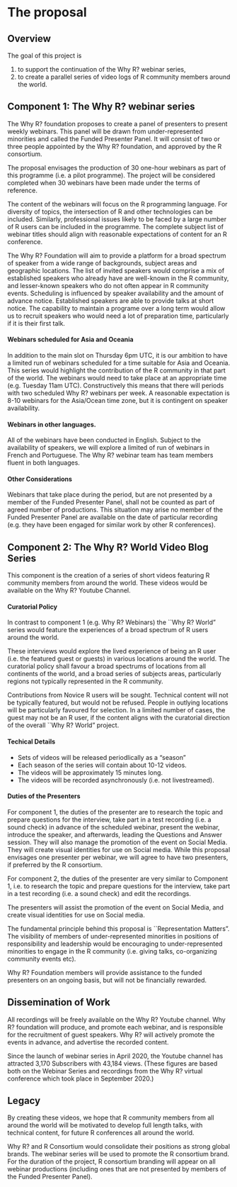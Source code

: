 # The proposal

## Overview
The goal of this project is 

 1. to support the continuation of the Why R? webinar series, 
 2. to create a parallel series of video logs of R community members around the world.

## Component 1: The Why R? webinar series

The Why R? foundation proposes to create a panel of presenters to present weekly webinars. This panel will be drawn from under-represented minorities and called the Funded Presenter Panel. It will consist of two or three people appointed by the Why R? foundation, and approved by the R consortium.

The proposal envisages the production of 30 one-hour webinars as part of this programme (i.e. a pilot programme). The project will be considered completed when 30 webinars have been made under the terms of reference. 

The content of the webinars will focus on the R programming language. For diversity of topics, the intersection of R and other technologies can be included. Similarly, professional issues likely to be faced by a large number of R users can be included in the programme. The complete subject list of webinar titles should align with reasonable expectations of content for an R conference. 

The Why R? Foundation will aim to provide a platform for a broad spectrum of speaker from a wide range of backgrounds, subject areas and geographic locations. The list of invited speakers would comprise a mix of established speakers who already have are well-known in the R community, and lesser-known speakers who do not often appear in R community events. Scheduling is influenced by speaker availability and the amount of advance notice. Established speakers are able to provide talks at short notice. The capability to maintain a programe over a long term would allow us to recruit speakers who would need a lot of preparation time, particularly if it is their first talk.



#### Webinars scheduled for Asia and Oceania

In addition to the main slot on Thursday 6pm UTC, it is our ambition to have a limited run of webinars scheduled for a time suitable for Asia and Oceania. 
This series would highlight the contribution of the R community in that part of the world.
The webinars would need to take place at an appropriate time (e.g. Tuesday 11am UTC). Constructively this means that there will periods with two scheduled Why R? webinars per week. A reasonable expectation is 8-10 webinars for the Asia/Ocean time zone, but it is contingent on speaker availability.

#### Webinars in other languages.

All of the webinars have been conducted in English. Subject to the availability of speakers, we will explore a limited of run of webinars in French and Portuguese. The Why R? webinar team has team members fluent in both languages.




#### Other Considerations 

Webinars that take place during the period, but are not presented by a member of the Funded Presenter Panel, shall not be counted as part of agreed number of productions. This situation may arise no member of the Funded Presenter Panel are available on the date of particular recording (e.g. they have been engaged for similar work by other R conferences).




##  Component 2: The Why R? World Video Blog Series

This component is the creation of a series of short videos featuring R community members from around the world. These videos would be available on the Why R? Youtube Channel.


#### Curatorial Policy

In contrast to component 1 (e.g. Why R? Webinars) the ``Why R? World" series would feature the experiences of a broad spectrum of R users around the world. 

These interviews would explore the lived experience of being an R user (i.e. the featured guest or guests) in various locations around the world. The curatorial policy shall favour a broad spectrums of locations from all continents of the world, and a broad series of subjects areas, particularly regions not typically represented in the R community. 

Contributions from Novice R users will be sought. Technical content will not be typically featured, but would not be refused. People in outlying locations will be particularly favoured for selection. In a limited number of cases, the guest may not be an R user, if the content aligns with the curatorial direction of the overall ``Why R? World" project.

#### Techical Details

* Sets of videos will be released periodlically as a "season"
* Each season of the series will contain about 10-12 videos.
* The videos will be approximately 15 minutes long.
* The videos will be recorded asynchronously (i.e. not livestreamed).


#### Duties of the Presenters

For component 1, the duties of the presenter are to research the topic and prepare questions for the interview, take part in a test recording (i.e. a sound check) in advance of the scheduled webinar, present the webinar, introduce the speaker, and afterwards, leading the Questions and Answer session. They will also manage the promotion of the event on Social Media. They will create visual identities for use on Social media. While this proposal envisages one presenter per webinar, we will agree to have two presenters, if preferred by the R consortium. 

For component 2, the duties of the presenter are very similar to Component 1, i.e. to research the topic and prepare questions for the interview, take part in a test recording (i.e. a sound check) and edit the recordings.

The presenters will assist the promotion of the event on Social Media, and create visual identities for use on Social media. 

The fundamental principle behind this proposal is ``Representation Matters". The visibility of members of under-represented minorities in positions of responsibility and leadership would be encouraging to under-represented minorities to engage in the R community (i.e. giving talks, co-organizing community events etc).

Why R? Foundation members will provide assistance to the funded presenters on an ongoing basis, but will not be financially rewarded.




## Dissemination of Work

All recordings will be freely available on the Why R? Youtube channel. Why R? foundation will produce, and promote each webinar, and is responsible for the recruitment of guest speakers. Why R? will actively promote the events in advance, and advertise the recorded content.

Since the launch of webinar series in April 2020, the Youtube channel has attracted 3,170 Subscribers with 43,184 views.
(These figures are based both on the Webinar Series and recordings from the Why R? virtual conference which took place in September 2020.)



## Legacy

By creating these videos, we hope that R community members from all around the world will be motivated to develop full length talks, with technical content, for future R conferences all around the world.

Why R? and R Consortium would consolidate their positions as strong global brands. The webinar series will be used to promote the R consortium brand. For the duration of the project, R consortium branding will appear on all webinar productions (including ones that are not presented by members of the Funded Presenter Panel).









<!--
Go into more detail about the specifics of the project and it delivers against the problem.

Depending on project type the detail section should include:

 - [ ] Minimum Viable Product
 - [ ] Architecture
 - [ ] Assumptions
-->